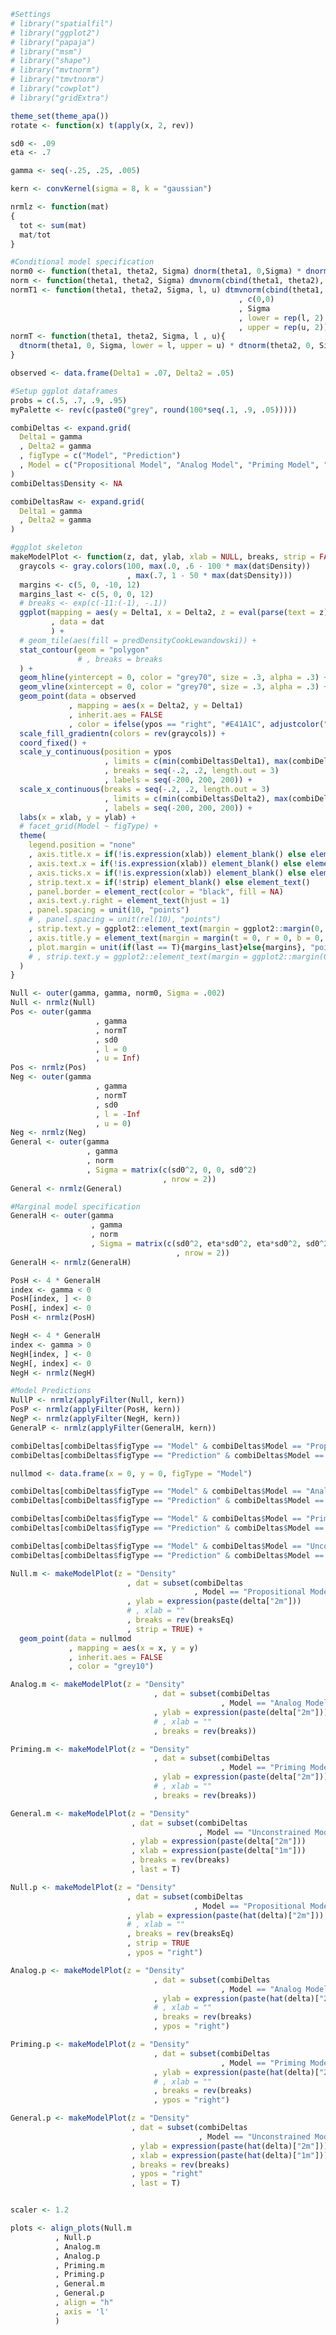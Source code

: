 ```r
#Settings
# library("spatialfil")
# library("ggplot2")
# library("papaja")
# library("msm")
# library("shape")
# library("mvtnorm")
# library("tmvtnorm")
# library("cowplot")
# library("gridExtra")

theme_set(theme_apa())
rotate <- function(x) t(apply(x, 2, rev))

sd0 <- .09
eta <- .7

gamma <- seq(-.25, .25, .005)

kern <- convKernel(sigma = 8, k = "gaussian")

nrmlz <- function(mat)
{
  tot <- sum(mat)
  mat/tot
}

#Conditional model specification
norm0 <- function(theta1, theta2, Sigma) dnorm(theta1, 0,Sigma) * dnorm(theta2, 0, Sigma)
norm <- function(theta1, theta2, Sigma) dmvnorm(cbind(theta1, theta2), c(0,0), Sigma)
normT1 <- function(theta1, theta2, Sigma, l, u) dtmvnorm(cbind(theta1, theta2)
                                                   , c(0,0)
                                                   , Sigma
                                                   , lower = rep(l, 2)
                                                   , upper = rep(u, 2))
normT <- function(theta1, theta2, Sigma, l , u){
  dtnorm(theta1, 0, Sigma, lower = l, upper = u) * dtnorm(theta2, 0, Sigma, lower = l, upper = u)
}

observed <- data.frame(Delta1 = .07, Delta2 = .05)

#Setup ggplot dataframes
probs = c(.5, .7, .9, .95)
myPalette <- rev(c(paste0("grey", round(100*seq(.1, .9, .05)))))

combiDeltas <- expand.grid(
  Delta1 = gamma
  , Delta2 = gamma
  , figType = c("Model", "Prediction")
  , Model = c("Propositional Model", "Analog Model", "Priming Model", "Unconstrained Model")
)
combiDeltas$Density <- NA

combiDeltasRaw <- expand.grid(
  Delta1 = gamma
  , Delta2 = gamma
)

#ggplot skeleton
makeModelPlot <- function(z, dat, ylab, xlab = NULL, breaks, strip = FALSE, ypos = "left", last = F){
  graycols <- gray.colors(100, max(.0, .6 - 100 * max(dat$Density))
                          , max(.7, 1 - 50 * max(dat$Density)))
  margins <- c(5, 0, -10, 12)
  margins_last <- c(5, 0, 0, 12)
  # breaks <- exp(c(-11:(-1), -.1))
  ggplot(mapping = aes(y = Delta1, x = Delta2, z = eval(parse(text = z)), fill = ..level..)
         , data = dat
         ) +
  # geom_tile(aes(fill = predDensityCookLewandowski)) +
  stat_contour(geom = "polygon"
               # , breaks = breaks
  ) +
  geom_hline(yintercept = 0, color = "grey70", size = .3, alpha = .3) +
  geom_vline(xintercept = 0, color = "grey70", size = .3, alpha = .3) +
  geom_point(data = observed
             , mapping = aes(x = Delta2, y = Delta1)
             , inherit.aes = FALSE
             , color = ifelse(ypos == "right", "#E41A1C", adjustcolor("white", alpha.f = 0))) + 
  scale_fill_gradientn(colors = rev(graycols)) +
  coord_fixed() +
  scale_y_continuous(position = ypos
                     , limits = c(min(combiDeltas$Delta1), max(combiDeltas$Delta1))
                     , breaks = seq(-.2, .2, length.out = 3)
                     , labels = seq(-200, 200, 200)) +
  scale_x_continuous(breaks = seq(-.2, .2, length.out = 3)
                     , limits = c(min(combiDeltas$Delta2), max(combiDeltas$Delta2))
                     , labels = seq(-200, 200, 200)) +
  labs(x = xlab, y = ylab) +
  # facet_grid(Model ~ figType) +
  theme(
    legend.position = "none"
    , axis.title.x = if(!is.expression(xlab)) element_blank() else element_text()
    , axis.text.x = if(!is.expression(xlab)) element_blank() else element_text()
    , axis.ticks.x = if(!is.expression(xlab)) element_blank() else element_line()
    , strip.text.x = if(!strip) element_blank() else element_text()
    , panel.border = element_rect(color = "black", fill = NA)
    , axis.text.y.right = element_text(hjust = 1)
    , panel.spacing = unit(10, "points")
    # , panel.spacing = unit(rel(10), "points")
    , strip.text.y = ggplot2::element_text(margin = ggplot2::margin(0, 0, 0, 0))
    , axis.title.y = element_text(margin = margin(t = 0, r = 0, b = 0, l = 0))
    , plot.margin = unit(if(last == T){margins_last}else{margins}, "points")
    # , strip.text.y = ggplot2::element_text(margin = ggplot2::margin(0, 0, 0, ggplot2::rel(12)))
  )
}
```

```r
Null <- outer(gamma, gamma, norm0, Sigma = .002)
Null <- nrmlz(Null)
Pos <- outer(gamma
                   , gamma
                   , normT
                   , sd0
                   , l = 0
                   , u = Inf)
Pos <- nrmlz(Pos)
Neg <- outer(gamma
                   , gamma
                   , normT
                   , sd0
                   , l = -Inf
                   , u = 0)
Neg <- nrmlz(Neg)
General <- outer(gamma
                 , gamma
                 , norm
                 , Sigma = matrix(c(sd0^2, 0, 0, sd0^2)
                                  , nrow = 2))
General <- nrmlz(General)

#Marginal model specification
GeneralH <- outer(gamma
                  , gamma
                  , norm
                  , Sigma = matrix(c(sd0^2, eta*sd0^2, eta*sd0^2, sd0^2)
                                     , nrow = 2))
GeneralH <- nrmlz(GeneralH)

PosH <- 4 * GeneralH
index <- gamma < 0
PosH[index, ] <- 0
PosH[, index] <- 0
PosH <- nrmlz(PosH)

NegH <- 4 * GeneralH
index <- gamma > 0
NegH[index, ] <- 0
NegH[, index] <- 0
NegH <- nrmlz(NegH)

#Model Predictions
NullP <- nrmlz(applyFilter(Null, kern))
PosP <- nrmlz(applyFilter(PosH, kern))
NegP <- nrmlz(applyFilter(NegH, kern))
GeneralP <- nrmlz(applyFilter(GeneralH, kern))
```

```r
combiDeltas[combiDeltas$figType == "Model" & combiDeltas$Model == "Propositional Model", "Density"] <- as.vector(Null)
combiDeltas[combiDeltas$figType == "Prediction" & combiDeltas$Model == "Propositional Model", "Density"] <- as.vector(NullP)

nullmod <- data.frame(x = 0, y = 0, figType = "Model")
```

```r
combiDeltas[combiDeltas$figType == "Model" & combiDeltas$Model == "Analog Model", "Density"] <- as.vector(PosH)
combiDeltas[combiDeltas$figType == "Prediction" & combiDeltas$Model == "Analog Model", "Density"] <- as.vector(PosP)
```

```r
combiDeltas[combiDeltas$figType == "Model" & combiDeltas$Model == "Priming Model", "Density"] <- as.vector(NegH)
combiDeltas[combiDeltas$figType == "Prediction" & combiDeltas$Model == "Priming Model", "Density"] <- as.vector(NegP)
```

```r
combiDeltas[combiDeltas$figType == "Model" & combiDeltas$Model == "Unconstrained Model", "Density"] <- as.vector(GeneralH)
combiDeltas[combiDeltas$figType == "Prediction" & combiDeltas$Model == "Unconstrained Model", "Density"] <- as.vector(GeneralP)
```

```r

Null.m <- makeModelPlot(z = "Density"
                          , dat = subset(combiDeltas
                                         , Model == "Propositional Model" & figType == "Model")
                          , ylab = expression(paste(delta["2m"]))
                          # , xlab = ""
                          , breaks = rev(breaksEq)
                          , strip = TRUE) +
  geom_point(data = nullmod
             , mapping = aes(x = x, y = y)
             , inherit.aes = FALSE
             , color = "grey10")

Analog.m <- makeModelPlot(z = "Density"
                                , dat = subset(combiDeltas
                                               , Model == "Analog Model" & figType == "Model")
                                , ylab = expression(paste(delta["2m"]))
                                # , xlab = ""
                                , breaks = rev(breaks))

Priming.m <- makeModelPlot(z = "Density"
                                , dat = subset(combiDeltas
                                               , Model == "Priming Model" & figType == "Model")
                                , ylab = expression(paste(delta["2m"]))
                                # , xlab = ""
                                , breaks = rev(breaks))

General.m <- makeModelPlot(z = "Density"
                           , dat = subset(combiDeltas
                                          , Model == "Unconstrained Model" & figType == "Model")
                           , ylab = expression(paste(delta["2m"]))
                           , xlab = expression(paste(delta["1m"]))
                           , breaks = rev(breaks)
                           , last = T)

Null.p <- makeModelPlot(z = "Density"
                          , dat = subset(combiDeltas
                                         , Model == "Propositional Model" & figType == "Prediction")
                          , ylab = expression(paste(hat(delta)["2m"]))
                          # , xlab = ""
                          , breaks = rev(breaksEq)
                          , strip = TRUE
                          , ypos = "right")

Analog.p <- makeModelPlot(z = "Density"
                                , dat = subset(combiDeltas
                                               , Model == "Analog Model" & figType == "Prediction")
                                , ylab = expression(paste(hat(delta)["2m"]))
                                # , xlab = ""
                                , breaks = rev(breaks)
                                , ypos = "right")

Priming.p <- makeModelPlot(z = "Density"
                                , dat = subset(combiDeltas
                                               , Model == "Priming Model" & figType == "Prediction")
                                , ylab = expression(paste(hat(delta)["2m"]))
                                # , xlab = ""
                                , breaks = rev(breaks)
                                , ypos = "right")

General.p <- makeModelPlot(z = "Density"
                           , dat = subset(combiDeltas
                                          , Model == "Unconstrained Model" & figType == "Prediction")
                           , ylab = expression(paste(hat(delta)["2m"]))
                           , xlab = expression(paste(hat(delta)["1m"]))
                           , breaks = rev(breaks)
                           , ypos = "right"
                           , last = T)


scaler <- 1.2

plots <- align_plots(Null.m
          , Null.p
          , Analog.m
          , Analog.p
          , Priming.m
          , Priming.p
          , General.m
          , General.p
          , align = "h"
          , axis = 'l'
          )
```

